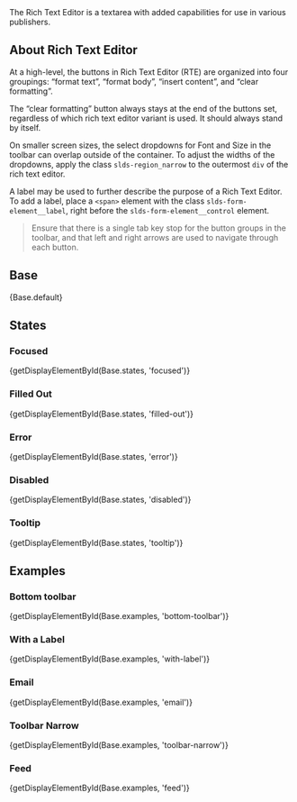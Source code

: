 
<div className="doc lead">
  The Rich Text Editor is a textarea with added capabilities for use in various publishers.
</div>

## About Rich Text Editor
At a high-level, the buttons in Rich Text Editor (RTE) are organized into four groupings: “format text”, “format body”, “insert content”, and “clear formatting”.

The “clear formatting” button always stays at the end of the buttons set, regardless of which rich text editor variant is used. It should always stand by itself.

On smaller screen sizes, the select dropdowns for Font and Size in the toolbar can overlap outside of the container. To adjust the widths of the dropdowns, apply the class `slds-region_narrow` to the outermost `div` of the rich text editor.

A label may be used to further describe the purpose of a Rich Text Editor. To add a label, place a `<span>` element with the class `slds-form-element__label`, right before the `slds-form-element__control` element.

<Blockquote type="a11y" header="Accessibility Note">
  Ensure that there is a single tab key stop for the button groups in the toolbar, and that left and right arrows are used to navigate through each button.
</Blockquote>

## Base

<CodeView>
  {Base.default}
</CodeView>

## States

### Focused

<CodeView>
  {getDisplayElementById(Base.states, 'focused')}
</CodeView>


### Filled Out

<CodeView>
  {getDisplayElementById(Base.states, 'filled-out')}
</CodeView>

### Error

<CodeView>
  {getDisplayElementById(Base.states, 'error')}
</CodeView>

### Disabled

<CodeView>
  {getDisplayElementById(Base.states, 'disabled')}
</CodeView>

### Tooltip

<CodeView>
  {getDisplayElementById(Base.states, 'tooltip')}
</CodeView>

## Examples

### Bottom toolbar

<CodeView>
  {getDisplayElementById(Base.examples, 'bottom-toolbar')}
</CodeView>

### With a Label

<CodeView>
  {getDisplayElementById(Base.examples, 'with-label')}
</CodeView>

### Email

<CodeView>
  {getDisplayElementById(Base.examples, 'email')}
</CodeView>

### Toolbar Narrow

<CodeView>
  {getDisplayElementById(Base.examples, 'toolbar-narrow')}
</CodeView>

### Feed

<CodeView>
  {getDisplayElementById(Base.examples, 'feed')}
</CodeView>
